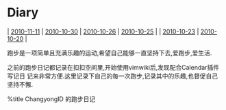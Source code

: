 = Diary =
| [[2010-11-11]] | [[2010-10-30]] | [[2010-10-26]] | [[2010-10-25]] |
| [[2010-10-23]] | [[2010-10-20]] |

跑步是一项简单且充满乐趣的运动,希望自己能够一直坚持下去,爱跑步,爱生活.

之前的跑步日记都记录在扣扣空间里,开始使用vimwiki后,发现配合Calendar插件写记日
记来非常方便.这里记录下自己的每一次跑步,记录其中的乐趣,也督促自己坚持不懈.

%title ChangyongID 的跑步日记
